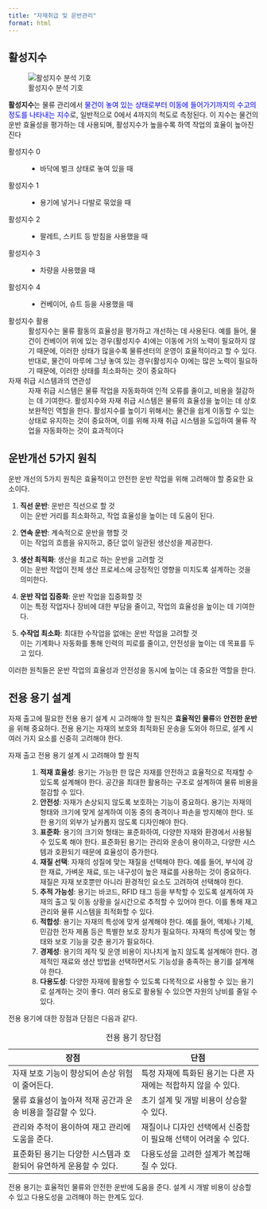 ```yaml
---
title: "자재취급 및 운반관리"
format: html
---
```



## 활성지수

::: {.callout-tip icon="false" title="기출: 103-1-3, 127-4-1"}
:::

![활성지수 분석 기호](images/activity_index.png)


**활성지수**는 물류 관리에서 <font color="blue">물건이 놓여 있는 상태로부터 이동에 들어가기까지의 수고의 정도를 나타내는 지수</font>로, 일반적으로 0에서 4까지의 척도로 측정된다. 이 지수는 물건의 운반 효율성을 평가하는 데 사용되며, 활성지수가 높을수록 하역 작업의 효율이 높아진진다

활성지수 0
:   -   바닥에 벌크 상태로 놓여 있을 때

활성지수 1
:   -   용기에 넣거나 다발로 묶었을 때

활성지수 2
:   -   팔레트, 스키트 등 받침을 사용했을 때

활성지수 3
:   -   차량을 사용했을 때

활성지수 4
:   -   컨베이어, 슈트 등을 사용했을 때

활성지수 활용
: 활성지수는 물류 활동의 효율성을 평가하고 개선하는 데 사용된다. 예를 들어, 물건이 컨베이어 위에 있는 경우(활성지수 4)에는 이동에 거의 노력이 필요하지 않기 때문에, 이러한 상태가 많을수록 물류센터의 운영이 효율적이라고 할 수 있다. 반대로, 물건이 마루에 그냥 놓여 있는 경우(활성지수 0)에는 많은 노력이 필요하기 때문에, 이러한 상태를 최소화하는 것이 중요하다

자재 취급 시스템과의 연관성
: 자재 취급 시스템은 물류 작업을 자동화하여 인적 오류를 줄이고, 비용을 절감하는 데 기여한다. 활성지수와 자재 취급 시스템은 물류의 효율성을 높이는 데 상호 보완적인 역할을 한다. 활성지수를 높이기 위해서는 물건을 쉽게 이동할 수 있는 상태로 유지하는 것이 중요하며, 이를 위해 자재 취급 시스템을 도입하여 물류 작업을 자동화하는 것이 효과적이다

## 운반개선 5가지 원칙

운반 개선의 5가지 원칙은 효율적이고 안전한 운반 작업을 위해 고려해야 할 중요한 요소이다.

1. **직선 운반**: 운반은 직선으로 할 것  
   이는 운반 거리를 최소화하고, 작업 효율성을 높이는 데 도움이 된다.

2. **연속 운반**: 계속적으로 운반을 행할 것  
   이는 작업의 흐름을 유지하고, 중단 없이 일관된 생산성을 제공한다.

3. **생산 최적화**: 생산을 최고로 하는 운반을 고려할 것  
   이는 운반 작업이 전체 생산 프로세스에 긍정적인 영향을 미치도록 설계하는 것을 의미한다.

4. **운반 작업 집중화**: 운반 작업을 집중화할 것  
   이는 특정 작업자나 장비에 대한 부담을 줄이고, 작업의 효율성을 높이는 데 기여한다.

5. **수작업 최소화**: 최대한 수작업을 없애는 운반 작업을 고려할 것  
   이는 기계화나 자동화를 통해 인력의 피로를 줄이고, 안전성을 높이는 데 목표를 두고 있다.

이러한 원칙들은 운반 작업의 효율성과 안전성을 동시에 높이는 데 중요한 역할을 한다.


## 전용 용기 설계

::: {.callout-tip icon=false title="기출: 115-1-12"}
:::

자재 출고에 필요한 전용 용기 설계 시 고려해야 할 원칙은 **효율적인 물류**와 **안전한 운반**을 위해 중요하다. 전용 용기는 자재의 보호와 최적화된 운송을 도와야 하므로, 설계 시 여러 가지 요소를 신중히 고려해야 한다.

자재 출고 전용 용기 설계 시 고려해야 할 원칙
: 1. **적재 효율성**: 용기는 가능한 한 많은 자재를 안전하고 효율적으로 적재할 수 있도록 설계해야 한다. 공간을 최대한 활용하는 구조로 설계하여 물류 비용을 절감할 수 있다.
2. **안전성**: 자재가 손상되지 않도록 보호하는 기능이 중요하다. 용기는 자재의 형태와 크기에 맞게 설계하여 이동 중의 충격이나 파손을 방지해야 한다. 또한 용기의 외부가 날카롭지 않도록 디자인해야 한다.
3. **표준화**: 용기의 크기와 형태는 표준화하여, 다양한 자재와 환경에서 사용될 수 있도록 해야 한다. 표준화된 용기는 관리와 운송이 용이하고, 다양한 시스템과 호환되기 때문에 효율성이 증가한다.
4. **재질 선택**: 자재의 성질에 맞는 재질을 선택해야 한다. 예를 들어, 부식에 강한 재료, 가벼운 재료, 또는 내구성이 높은 재료를 사용하는 것이 중요하다. 재질은 자재 보호뿐만 아니라 환경적인 요소도 고려하여 선택해야 한다.
5. **추적 가능성**: 용기는 바코드, RFID 태그 등을 부착할 수 있도록 설계하여 자재의 출고 및 이동 상황을 실시간으로 추적할 수 있어야 한다. 이를 통해 재고 관리와 물류 시스템을 최적화할 수 있다.
6. **적합성**: 용기는 자재의 특성에 맞게 설계해야 한다. 예를 들어, 액체나 기체, 민감한 전자 제품 등은 특별한 보호 장치가 필요하다. 자재의 특성에 맞는 형태와 보호 기능을 갖춘 용기가 필요하다.
7. **경제성**: 용기의 제작 및 운영 비용이 지나치게 높지 않도록 설계해야 한다. 경제적인 재료와 생산 방법을 선택하면서도 기능성을 충족하는 용기를 설계해야 한다.
8. **다용도성**: 다양한 자재에 활용할 수 있도록 다목적으로 사용할 수 있는 용기로 설계하는 것이 좋다. 여러 용도로 활용될 수 있으면 자원의 낭비를 줄일 수 있다.

전용 용기에 대한 장점과 단점은 다음과 같다.

| 장점                          | 단점                        |
|-------------------------------|-----------------------------|
| 자재 보호 기능이 향상되어 손상 위험이 줄어든다. | 특정 자재에 특화된 용기는 다른 자재에는 적합하지 않을 수 있다. |
| 물류 효율성이 높아져 적재 공간과 운송 비용을 절감할 수 있다. | 초기 설계 및 개발 비용이 상승할 수 있다. |
| 관리와 추적이 용이하여 재고 관리에 도움을 준다. | 재질이나 디자인 선택에서 신중함이 필요해 선택이 어려울 수 있다. |
| 표준화된 용기는 다양한 시스템과 호환되어 유연하게 운용할 수 있다. | 다용도성을 고려한 설계가 복잡해질 수 있다. |
: 전용 용기 장단점

전용 용기는 효율적인 물류와 안전한 운반에 도움을 준다. 설계 시 개발 비용이 상승할 수 있고 다용도성을 고려해야 하는 한계도 있다.


